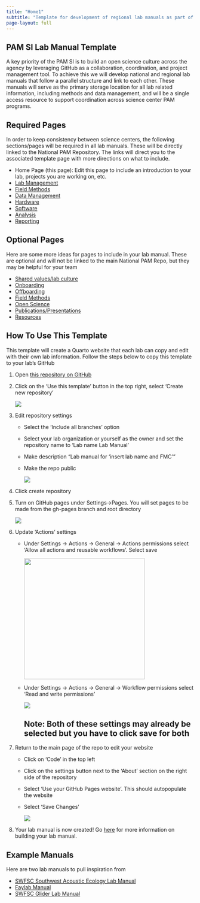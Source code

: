 ```yaml
---
title: "Home1"
subtitle: "Template for development of regional lab manuals as part of the Passive Acoustic Monitoring Strategic Initiative"
page-layout: full
---
```


## PAM SI Lab Manual Template

A key priority of the PAM SI is to build an open science culture across the agency by leveraging GitHub as a collaboration, coordination, and project management tool. To achieve this we will develop national and regional lab manuals that follow a parallel structure and link to each other. These manuals will serve as the primary storage location for all lab related information, including methods and data management, and will be a single access resource to support coordination across science center PAM programs.

## Required Pages

In order to keep consistency between science centers, the following sections/pages will be required in all lab manuals. These will be directly linked to the National PAM Repository. The links will direct you to the associated template page with more directions on what to include.

-   Home Page (this page): Edit this page to include an introduction to your lab, projects you are working on, etc.
-   [Lab Management](https://nmfs-ost.github.io/PAM_template_lab_manual/content/LabManagement.html)
-   [Field Methods](https://nmfs-ost.github.io/PAM_template_lab_manual/content/FieldMethods.html)
-   [Data Management](https://nmfs-ost.github.io/PAM_template_lab_manual/content/DataManagement.html)
-   [Hardware](https://nmfs-ost.github.io/PAM_template_lab_manual/content/Hardware.html)
-   [Software](https://nmfs-ost.github.io/PAM_template_lab_manual/content/Software.html)
-   [Analysis](https://nmfs-ost.github.io/PAM_template_lab_manual/content/AnalysisMethods.html)
-   [Reporting](https://nmfs-ost.github.io/PAM_template_lab_manual/content/Reporting.html)


## Optional Pages

Here are some more ideas for pages to include in your lab manual. These are optional and will not be linked to the main National PAM Repo, but they may be helpful for your team

-   [Shared values/lab culture](https://nmfs-ost.github.io/PAM_template_lab_manual/content/SharedValues.html)
-   [Onboarding](https://nmfs-ost.github.io/PAM_template_lab_manual/content/Onboarding.html)
-   [Offboarding](https://nmfs-ost.github.io/PAM_template_lab_manual/content/Offboarding.html)
-   [Field Methods](https://nmfs-ost.github.io/PAM_template_lab_manual/content/FieldMethods.html)
-   [Open Science](https://nmfs-ost.github.io/PAM_template_lab_manual/content/OpenScience.html)
-   [Publications/Presentations](https://nmfs-ost.github.io/PAM_template_lab_manual/content/PublicationsPresentations.html)
-   [Resources](https://nmfs-ost.github.io/PAM_template_lab_manual/content/Resources.html)

## How To Use This Template

This template will create a Quarto website that each lab can copy and edit with their own lab information. Follow the steps below to copy this template to your lab's GitHub

1.  Open [this repository on GitHub](https://github.com/nmfs-ost/PAM_template_lab_manual)

2.  Click on the 'Use this template' button in the top right, select 'Create new repository'

    ![](content/images/repoTemplate.png)

3.  Edit repository settings

    -   Select the 'Include all branches' option

    -   Select your lab organization or yourself as the owner and set the repository name to 'Lab name Lab Manual'

    -   Make description "Lab manual for 'insert lab name and FMC'"

    -   Make the repo public

        ![](content/images/RepoSettings.png)

4.  Click create repository

5.  Turn on GitHub pages under Settings-\>Pages. You will set pages to be made from the gh-pages branch and root directory

    ![](content/images/branches.png)

6.  Update 'Actions' settings

    -   Under Settings -\> Actions -\> General -\> Actions permissions select 'Allow all actions and reusable workflows'. Select save

        ![](content/images/actions.png){width="323"}

    -   Under Settings -\> Actions -\> General -\> Workflow permissions select 'Read and write permissions'

        ![](content/images/workflowPermissions.png)

        ::: callout-important
        ## Note: Both of these settings may already be selected but you have to click save for both
        :::

7.  Return to the main page of the repo to edit your website

    -   Click on 'Code' in the top left

    -   Click on the settings button next to the 'About' section on the right side of the repository

    -   Select 'Use your GitHub Pages website'. This should autopopulate the website

    -   Select 'Save Changes'

        ![](content/images/website.png)

8.  Your lab manual is now created! Go [here](https://sael-swfsc.github.io/OpenScience/content/labManual.html) for more information on building your lab manual.

## Example Manuals

Here are two lab manuals to pull inspiration from

-   [SWFSC Southwest Acoustic Ecology Lab Manual](https://sael-swfsc.github.io/SAEL-lab-manual/content/media.html)
-   [Faylab Manual](https://thefaylab.github.io/lab-manual/)
-   [SWFSC Glider Lab Manual](https://swfsc.github.io/glider-lab-manual/)

